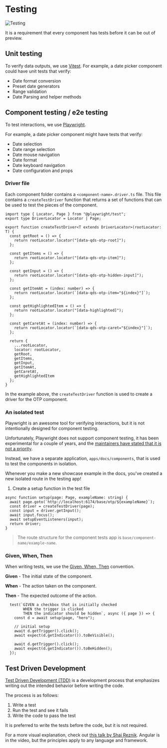 
# Testing

<Image src={testing} loading="eager" alt="Testing" />

It is a requirement that every component has tests before it can be out of preview.

## Unit testing

To verify data outputs, we use [Vitest](https://vitest.dev/). For example, a date picker component could have unit tests that verify:

- Date format conversion
- Preset date generators
- Range validation
- Date Parsing and helper methods

## Component testing / e2e testing

To test interactions, we use [Playwright](https://playwright.dev/). 

For example, a date picker component might have tests that verify:

- Date selection
- Date range selection
- Date mouse navigation
- Date format
- Date keyboard navigation
- Date configuration and props

### Driver file

Each component folder contains a `<component-name>.driver.ts` file. This file contains a `createTestDriver` function that returns a set of functions that can be used to test the pieces of the component.

```tsx
import type { Locator, Page } from "@playwright/test";
export type DriverLocator = Locator | Page;

export function createTestDriver<T extends DriverLocator>(rootLocator: T) {
  const getRoot = () => {
    return rootLocator.locator("[data-qds-otp-root]");
  };

  const getItems = () => {
    return rootLocator.locator("[data-qds-otp-item]");
  };

  const getInput = () => {
    return rootLocator.locator("[data-qds-otp-hidden-input]");
  };

  const getItemAt = (index: number) => {
    return rootLocator.locator(`[data-qds-otp-item="${index}"]`);
  };

  const getHighlightedItem = () => {
    return rootLocator.locator("[data-highlighted]");
  };

  const getCaretAt = (index: number) => {
    return rootLocator.locator(`[data-qds-otp-caret="${index}"]`);
  };

  return {
    ...rootLocator,
    locator: rootLocator,
    getRoot,
    getItems,
    getInput,
    getItemAt,
    getCaretAt,
    getHighlightedItem
  };
}
```

In the example above, the `createTestDriver` function is used to create a driver for the OTP component.

### An isolated test

Playwright is an awesome tool for verifying interactions, but it is not intentionally designed for component testing.

Unfortunately, Playwright does not support component testing, it has been experimental for a couple of years, and the [maintainers have stated that it is not a priority](https://github.com/microsoft/playwright/pull/27783#issuecomment-2400533724).

Instead, we have a separate application, `apps/docs/components`, that is used to test the components in isolation.

Whenever you make a new showcase example in the docs, you've created a new isolated route in the testing app! 

1. Create a setup function in the test file

```tsx
async function setup(page: Page, exampleName: string) {
  await page.goto(`http://localhost:6174/base/otp/${exampleName}`);
  const driver = createTestDriver(page);
  const input = driver.getInput();
  await input.focus();
  await setupEventListeners(input);
  return driver;
}
```

> The route structure for the component tests app is `base/component-name/example-name`.



### Given, When, Then

When writing tests, we use the [Given, When, Then](https://martinfowler.com/bliki/GivenWhenThen.html) convention.

**Given** - The initial state of the component.

**When** - The action taken on the component.

**Then** - The expected outcome of the action.

```tsx
  test(`GIVEN a checkbox that is initially checked
        WHEN the trigger is clicked
        THEN the indicator should be hidden`, async ({ page }) => {
    const d = await setup(page, "hero");

    // initial setup
    await d.getTrigger().click();
    await expect(d.getIndicator()).toBeVisible();

    await d.getTrigger().click();
    await expect(d.getIndicator()).toBeHidden();
  });
```

## Test Driven Development

[Test Driven Development (TDD)](https://martinfowler.com/bliki/TestDrivenDevelopment.html) is a development process that emphasizes writing out the intended behavior before writing the code.

The process is as follows:

1. Write a test
2. Run the test and see it fails
3. Write the code to pass the test

It is preferred to write the tests before the code, but it is not required.

For a more visual explanation, check out [this talk by Shai Reznik](https://www.youtube.com/watch?v=KHaeVaSkhIE). Angular is in the video, but the principles apply to any language and framework.







